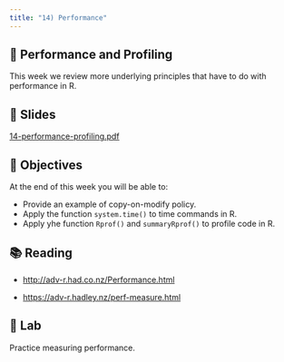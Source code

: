 ```yaml
---
title: "14) Performance"
---
```



## 📖 Performance and Profiling

This week we review more underlying principles that have to do with performance in R.



## 📰 Slides

[14-performance-profiling.pdf](slides/14-performance-profiling.pdf)



## 🎯 Objectives

At the end of this week you will be able to:

- Provide an example of copy-on-modify policy.
- Apply the function `system.time()` to time commands in R.
- Apply yhe function `Rprof()` and `summaryRprof()` to profile code in R.  



## 📚 Reading

- <a href="http://adv-r.had.co.nz/Performance.html" target="_blank">http://adv-r.had.co.nz/Performance.html</a>

- <a href="https://adv-r.hadley.nz/perf-measure.html" target="_blank">https://adv-r.hadley.nz/perf-measure.html</a>



## 🔬 Lab

Practice measuring performance.


